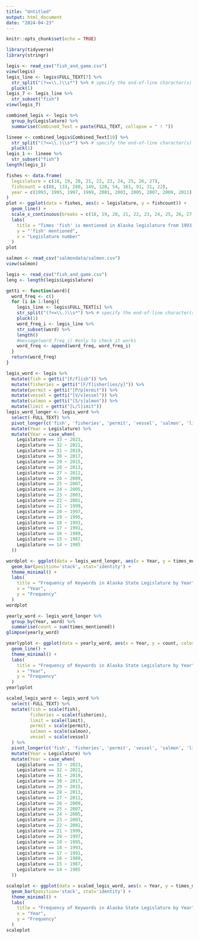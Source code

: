 ```yaml
---
title: "Untitled"
output: html_document
date: "2024-04-23"
---
```


```r
knitr::opts_chunk$set(echo = TRUE)
```

```r
library(tidyverse)
library(stringr)
```


```r
legis <- read_csv("fish_and_game.csv")
view(legis)
legis_line <- legis$FULL_TEXT[7] %>%
  str_split("(?<=\\.)\\s*") %>% # specify the end-of-line character(s)
  pluck(1) 
legis_7 <- legis_line %>%
  str_subset("fish")
view(legis_7)

```


```r
combined_legis <- legis %>%
  group_by(Legislature) %>%
  summarise(Combined_Text = paste(FULL_TEXT, collapse = " ! "))

lineee <- combined_legis$Combined_Text[10] %>%
  str_split("(?<=\\.)\\s*") %>% # specify the end-of-line character(s)
  pluck(1) 
legis_1 <- lineee %>%
  str_subset("fish")
length(legis_1)


```

```r
fishes <- data.frame(
  legislature = c(18, 19, 20, 21, 22, 23, 24, 25, 26, 27), 
  fishcount = c(88, 133, 280, 149, 120, 54, 161, 91, 31, 22), 
  year = c(1993, 1995, 1997, 1999, 2001, 2003, 2005, 2007, 2009, 2011)
)
plot <- ggplot(data = fishes, aes(x = legislature, y = fishcount)) + 
  geom_line() +
  scale_x_continuous(breaks = c(18, 19, 20, 21, 22, 23, 24, 25, 26, 27)) +
  labs(
    title = "Times 'fish' is mentioned in Alaska legislature from 1993-2012", 
    y = "'fish' mentioned", 
    x = "Legislature number"
  )
plot
```


```r
salmon <- read_csv("salmondata/salmon.csv")
view(salmon)
```

```r
legis <- read_csv("fish_and_game.csv")
leng <- length(legis$Legislature)

getti <- function(word){
  word_freq <- c()
  for (i in 1:leng){ 
    legis_line <- legis$FULL_TEXT[i] %>%
    str_split("(?<=\\.)\\s*") %>% # specify the end-of-line character(s)
    pluck(1) 
    word_freq_i <- legis_line %>%
    str_subset(word) %>%
    length()
    #message(word_freq_i) #only to check it works
    word_freq <- append(word_freq, word_freq_i)
  }
  return(word_freq)
}

legis_word <- legis %>%
  mutate(fish = getti("[F/f]ish")) %>%
  mutate(fisheries = getti("[F/f]isher[ies/y]")) %>%
  mutate(permit = getti("[P/p]ermit")) %>%
  mutate(vessel = getti("[V/v]essel")) %>%
  mutate(salmon = getti("[S/s]almon")) %>%
  mutate(limit = getti("[L/l]imit")) 
legis_word_longer <- legis_word %>% 
  select(-FULL_TEXT) %>%
  pivot_longer(c('fish', 'fisheries', 'permit', 'vessel', 'salmon', 'limit'), names_to = "word", values_to = "times_mentioned") %>%
  mutate(Year = Legislature) %>%
  mutate(Year = case_when(
    Legislature == 33 ~ 2023,
    Legislature == 32 ~ 2021,
    Legislature == 31 ~ 2019,
    Legislature == 30 ~ 2017,
    Legislature == 29 ~ 2015,
    Legislature == 28 ~ 2013,
    Legislature == 27 ~ 2011,
    Legislature == 26 ~ 2009,
    Legislature == 25 ~ 2007,
    Legislature == 24 ~ 2005,
    Legislature == 23 ~ 2003,
    Legislature == 22 ~ 2001,
    Legislature == 21 ~ 1999,
    Legislature == 20 ~ 1997,
    Legislature == 19 ~ 1995,
    Legislature == 18 ~ 1993,
    Legislature == 17 ~ 1991,
    Legislature == 16 ~ 1989,
    Legislature == 15 ~ 1987,
    Legislature == 14 ~ 1985
  ))
```

```r
wordplot <- ggplot(data = legis_word_longer, aes(x = Year, y = times_mentioned, fill = word)) +
  geom_bar(position='stack', stat='identity') +
  theme_minimal() + 
  labs(
    title = "Frequency of Keywords in Alaska State Legislature by Year", 
    x = "Year", 
    y = "Frequency"
  )
wordplot
```

```r
yearly_word <- legis_word_longer %>%
  group_by(Year, word) %>%
  summarise(count = sum(times_mentioned))
glimpse(yearly_word)
```
```r
yearlyplot <- ggplot(data = yearly_word, aes(x = Year, y = count, color = word)) +
  geom_line() +
  theme_minimal() + 
  labs(
    title = "Frequency of Keywords in Alaska State Legislature by Year", 
    x = "Year", 
    y = "Frequency"
  )
yearlyplot
```


```r
scaled_legis_word <- legis_word %>%
  select(-FULL_TEXT) %>% 
  mutate(fish = scale(fish), 
         fisheries = scale(fisheries), 
         limit = scale(limit), 
         permit = scale(permit), 
         salmon = scale(salmon), 
         vessel = scale(vessel)
  ) %>%
  pivot_longer(c('fish', 'fisheries', 'permit', 'vessel', 'salmon', 'limit'), names_to = "word", values_to = "times_mentioned") %>%
  mutate(Year = Legislature) %>%
  mutate(Year = case_when(
    Legislature == 33 ~ 2023,
    Legislature == 32 ~ 2021,
    Legislature == 31 ~ 2019,
    Legislature == 30 ~ 2017,
    Legislature == 29 ~ 2015,
    Legislature == 28 ~ 2013,
    Legislature == 27 ~ 2011,
    Legislature == 26 ~ 2009,
    Legislature == 25 ~ 2007,
    Legislature == 24 ~ 2005,
    Legislature == 23 ~ 2003,
    Legislature == 22 ~ 2001,
    Legislature == 21 ~ 1999,
    Legislature == 20 ~ 1997,
    Legislature == 19 ~ 1995,
    Legislature == 18 ~ 1993,
    Legislature == 17 ~ 1991,
    Legislature == 16 ~ 1989,
    Legislature == 15 ~ 1987,
    Legislature == 14 ~ 1985
  ))

scaleplot <- ggplot(data = scaled_legis_word, aes(x = Year, y = times_mentioned, fill = word)) +
  geom_bar(position='stack', stat='identity') +
  theme_minimal() + 
  labs(
    title = "Frequency of Keywords in Alaska State Legislature by Year", 
    x = "Year", 
    y = "Frequency"
  )
scaleplot
```



